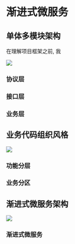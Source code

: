 # 渐进式微服务 

## 单体多模块架构

在理解项目框架之前, 我

![](/img/mcube/project_arch.png)

### 协议层


### 接口层


### 业务层


## 业务代码组织风格

![](/img/mcube/mvc_ddd.png)

### 功能分层


### 业务分区


## 渐进式微服务架构

![](/img/mcube/micro.png)


### 渐进式微服务